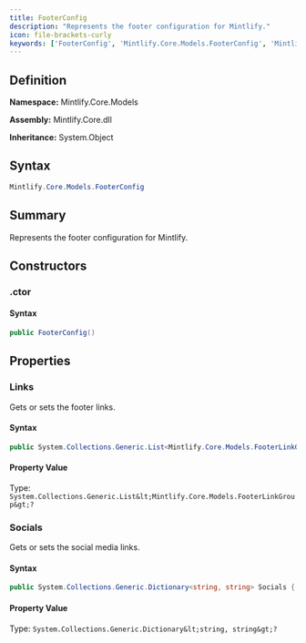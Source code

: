 ```yaml
---
title: FooterConfig
description: "Represents the footer configuration for Mintlify."
icon: file-brackets-curly
keywords: ['FooterConfig', 'Mintlify.Core.Models.FooterConfig', 'Mintlify.Core.Models', 'class', 'System.Object']
---
```


## Definition

**Namespace:** Mintlify.Core.Models

**Assembly:** Mintlify.Core.dll

**Inheritance:** System.Object

## Syntax

```csharp
Mintlify.Core.Models.FooterConfig
```

## Summary

Represents the footer configuration for Mintlify.

## Constructors

### .ctor

#### Syntax

```csharp
public FooterConfig()
```

## Properties

### Links

Gets or sets the footer links.

#### Syntax

```csharp
public System.Collections.Generic.List<Mintlify.Core.Models.FooterLinkGroup> Links { get; set; }
```

#### Property Value

Type: `System.Collections.Generic.List&lt;Mintlify.Core.Models.FooterLinkGroup&gt;?`

### Socials

Gets or sets the social media links.

#### Syntax

```csharp
public System.Collections.Generic.Dictionary<string, string> Socials { get; set; }
```

#### Property Value

Type: `System.Collections.Generic.Dictionary&lt;string, string&gt;?`

